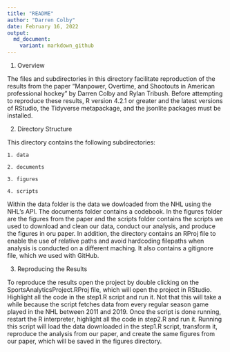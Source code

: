 ```yaml
---
title: "README"
author: "Darren Colby"
date: February 16, 2022
output:
  md_document:
    variant: markdown_github
---
```


1. Overview

The files and subdirectories in this directory facilitate reproduction of the 
results from the paper "Manpower, Overtime, and Shootouts in American 
professional hockey" by Darren Colby and Rylan Tribush. Before attempting to 
reproduce these results, R version 4.2.1 or greater and the latest versions of 
RStudio, the Tidyverse metapackage, and the jsonlite packages must be installed.

2. Directory Structure

This directory contains the following subdirectories:

    1. data
    
    2. documents
    
    3. figures
    
    4. scripts
    
Within the data folder is the data we dowloaded from the NHL using the NHL's 
API. The documents folder contains a codebook. In the figures folder are the
figures from the paper and the scripts folder contains the scripts we used to 
download and clean our data, conduct our analysis, and produce the figures in 
oru paper. In addition, the directory contains an RProj file to enable the use 
of relative paths and avoid hardcoding filepaths when analysis is conducted on 
a different maching. It also contains a gitignore file, which we used with 
GitHub.

3. Reproducing the Results

To reproduce the results open the project by double clicking on the SportsAnalyticsProject.RProj file, which will open the project in RStudio. 
Highlight all the code in the step1.R script and run it. Not that this will take
a while because the script fetches data from every regular season game played in 
the NHL between 2011 and 2019. Once the script is done running, restart the R 
interpreter, highlight all the code in step2.R and run it. Running this script 
will load the data downloaded in the step1.R script, transform it, reproduce the 
analysis from our paper, and create the same figures from our paper, which will 
be saved in the figures directory.
